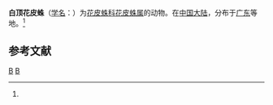 {{Speciesbox
| taxon = Scytodes albiapicalis
| binomial_authority = (Strand, 1907)<ref name='id12811'>{{cite web| url =http://www.bioinfo.cn/db05/BjdwSpecies.php?action=view&id=12811| title =白顶花皮蛛| work =《中国动物物种编目数据库》| publisher =中国科学院微生物研究所| author =中国科学院动物研究所| accessdate =2009-04-28| deadurl =yes| archiveurl =https://web.archive.org/web/20160305055708/http://www.bioinfo.cn/db05/BjdwSpecies.php?action=view&id=12811| archivedate =2016-03-05}}</ref>
}}

'''白顶花皮蛛'''（[[学名|学名]]：{{lang|la|''Scytodes albiapicalis''}}）为[[花皮蛛科|花皮蛛科]][[花皮蛛属|花皮蛛属]]的动物。在[[中国大陆|中国大陆]]，分布于[[广东|广东]]等地。<ref name='id12811'/>

== 参考文献 ==
{{reflist}}

{{taxonbar}}
[[Category:_1907年描述的动物|B]]
[[Category:花皮蛛属|B]]